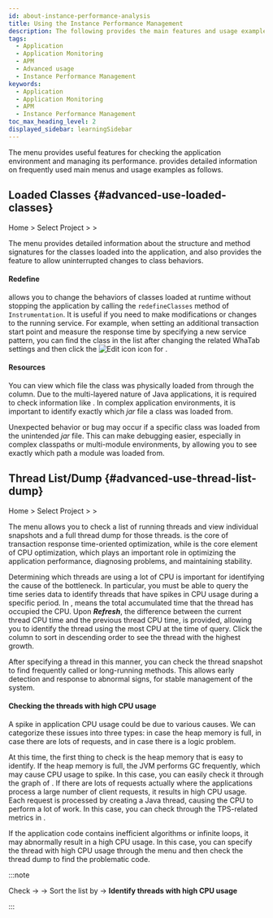 ```yaml
---
id: about-instance-performance-analysis
title: Using the Instance Performance Management
description: The following provides the main features and usage examples of the Instance Performance Management menu among the application monitoring menus.
tags:
  - Application
  - Application Monitoring
  - APM
  - Advanced usage
  - Instance Performance Management
keywords:
  - Application
  - Application Monitoring
  - APM
  - Instance Performance Management
toc_max_heading_level: 2
displayed_sidebar: learningSidebar
---
```


The <Cmdname sid="side_agentsConfiguration" className="uitext" /> menu provides useful features for checking the application environment and managing its performance. <Cmdname sid="side_agentsConfiguration" className="uitext" /> provides detailed information on frequently used main menus and usage examples as follows.

## Loaded Classes {#advanced-use-loaded-classes}

Home > Select Project > <Cmdname sid="side_agentsConfiguration" className="uitext" /> > <Cmdname sid="side_loadedClasses" className="uitext" />

The <Cmdname sid="side_loadedClasses" className="uitext" /> menu provides detailed information about the structure and method signatures for the classes loaded into the application, and also provides the <Cmdname sid="redefine" className="uitext" /> feature to allow uninterrupted changes to class behaviors.

#### Redefine

<Cmdname sid="redefine" className="uitext" /> allows you to change the behaviors of classes loaded at runtime without stopping the application by calling the `redefineClasses` method of `Instrumentation`. It is useful if you need to make modifications or changes to the running service. For example, when setting an additional transaction start point and measure the response time by specifying a new service pattern, you can find the class in the <Cmdname sid="side_loadedClasses" className="uitext" /> list after changing the related WhaTab settings and then click the ![Edit icon](/img/ico-edit.svg) icon for <Cmdname sid="redefine" className="uitext" />.

<ImgLang img='/best-p/about-instance-loaded-class1.png' desc='Loaded Classes redefine' />

#### Resources

You can view which file the class was physically loaded from through the <Cmdname sid="resource" className="uitext" /> column. Due to the multi-layered nature of Java applications, it is required to check information like <Cmdname sid="resource" className="uitext" />. In complex application environments, it is important to identify exactly which *jar* file a class was loaded from.

Unexpected behavior or bug may occur if a specific class was loaded from the unintended *jar* file. This can make debugging easier, especially in complex classpaths or multi-module environments, by allowing you to see exactly which path a module was loaded from. 

## Thread List/Dump {#advanced-use-thread-list-dump}

Home > Select Project > <Cmdname sid="side_agentsConfiguration" className="uitext" /> > <Cmdname sid="side_threadList" className="uitext" />

The <Cmdname sid="side_threadList" className="uitext" /> menu allows you to check a list of running threads and view individual snapshots and a full thread dump for those threads. <Cmdname sid="hitmap" className="uitext" /> is the core of transaction response time-oriented optimization, while <Cmdname sid="side_threadList" className="uitext" /> is the core element of CPU optimization, which plays an important role in optimizing the application performance, diagnosing problems, and maintaining stability.

Determining which threads are using a lot of CPU is important for identifying the cause of the bottleneck. In particular, you must be able to query the time series data to identify threads that have spikes in CPU usage during a specific period. In <Cmdname sid="side_threadList" className="uitext" />, <Cmdname sid="thread_cpu_time" className="uitext" /> means the total accumulated time that the thread has occupied the CPU. Upon ***Refresh***, the difference between the current thread CPU time and the previous thread CPU time, <Cmdname sid="TTL08126" className="uitext" /> is provided, allowing you to identify the thread using the most CPU at the time of query. Click the <Cmdname sid="TTL08126" className="uitext" /> column to sort in descending order to see the thread with the highest growth. 

<ImgLang img='/best-p/about-instance-thread-list-dump3.png' desc='Thread List/Dump delta values' />

After specifying a thread in this manner, you can check the thread snapshot to find frequently called or long-running methods. This allows early detection and response to abnormal signs, for stable management of the system.

<ImgLang img='/best-p/about-instance-thread-list-dump4.png' desc='Thread List/Dump each thread dump' />

#### Checking the threads with high CPU usage

A spike in application CPU usage could be due to various causes. We can categorize these issues into three types: in case the heap memory is full, in case there are lots of requests, and in case there is a logic problem.

At this time, the first thing to check is the heap memory that is easy to identify. If the heap memory is full, the JVM performs GC frequently, which may cause CPU usage to spike. In this case, you can easily check it through the <Cmdname sid="AA010" className="uitext" /> graph of <Cmdname sid="application_dashboard" className="uitext" />. If there are lots of requests actually where the applications process a large number of client requests, it results in high CPU usage. Each request is processed by creating a Java thread, causing the CPU to perform a lot of work. In this case, you can check through the TPS-related metrics in <Cmdname sid="application_dashboard" className="uitext" />.

If the application code contains inefficient algorithms or infinite loops, it may abnormally result in a high CPU usage. In this case, you can specify the thread with high CPU usage through the <Cmdname sid="side_threadList" className="uitext" /> menu and then check the thread dump to find the problematic code.

:::note 

Check <Cmdname sid="thread_cpu_time" className="uitext" /> → <Cmdname sid="refresh" className="uitext" /> → Sort the list by <Cmdname sid="TTL08126" className="uitext" /> → **Identify threads with high CPU usage**

:::
